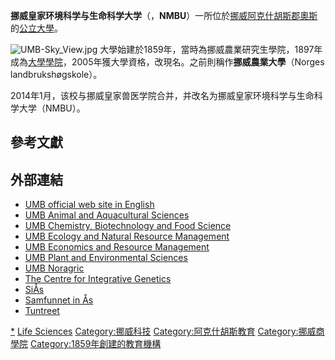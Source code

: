 {{Infobox University
|name= 挪威皇家环境科学与生命科学大学
|native_name = Norges miljø- og biovitenskapelige universitet
|image= [[File:UMB_logo.svg|180px]]
|rector = Hans Fredrik Hoen
|established= 1859
|type= [[公立大學|公立大學]]
|students= 6 095
|city= [[奧斯_(挪威)|奧斯]]
|country= [[挪威|挪威]]
|website= http://www.nmbu.no/
}}

'''挪威皇家环境科学与生命科学大学'''（{{lang-no|Norges miljø- og biovitenskapelige universitet}}，'''NMBU'''）一所位於[[挪威|挪威]][[阿克什胡斯郡|阿克什胡斯郡]][[奧斯_(挪威)|奧斯]]的[[公立大學|公立大學]]。

[[Image:UMB-Sky_View.jpg|thumb]]
大學始建於1859年，當時為挪威農業研究生學院，1897年成為[[大學學院|大學學院]]，2005年獲大學資格，改現名。之前則稱作'''挪威農業大學'''（Norges landbrukshøgskole）。

2014年1月，该校与挪威皇家兽医学院合并，并改名为挪威皇家环境科学与生命科学大学（NMBU）。

==參考文獻==
{{Reflist}}

==外部連結==
* [http://www.umb.no/?avd=30 UMB official web site in English] {{Wayback|url=http://www.umb.no/?avd=30 |date=20081219164346 }}
* [https://web.archive.org/web/20131019143558/http://www.umb.no/iha-en/ UMB Animal and Aquacultural Sciences]
* [https://web.archive.org/web/20131019143941/http://www.umb.no/ikbm-en/ UMB Chemistry, Biotechnology and Food Science]
* [https://web.archive.org/web/20131019143635/http://www.umb.no/ina-en/ UMB Ecology and Natural Resource Management]
* [https://web.archive.org/web/20131015073703/http://www.umb.no/ior-en UMB Economics and Resource Management]
* [https://web.archive.org/web/20131019143847/http://www.umb.no/ipm-en/ UMB Plant and Environmental Sciences]
* [https://web.archive.org/web/20131019143845/http://www.umb.no/noragric UMB Noragric]
* [http://www.cigene.no/ The Centre for Integrative Genetics] {{Wayback|url=http://www.cigene.no/ |date=20080405221139 }}
* [https://web.archive.org/web/20090411061907/http://www.sias.no/english/ SiÅs]
* [http://samfunnetiaas.no/ Samfunnet in Ås] {{Wayback|url=http://samfunnetiaas.no/ |date=20210302165615 }}
* [https://web.archive.org/web/20041230152748/http://tuntreet.umb.no/ Tuntreet]

{{coord|59|39|54.39|N|10|45|54.82|E|type:edu|display=title}}
{{Commons category|Ås}}
{{Norwegian_Educational_Institutions}}

{{DEFAULTSORT:Norwegian University Of Life Sciences}}
[[Category:挪威生命科學大學|*]]
[[Category:挪威大學|Life Sciences]]
[[Category:挪威科技|Category:挪威科技]]
[[Category:阿克什胡斯教育|Category:阿克什胡斯教育]]
[[Category:挪威商學院|Category:挪威商學院]]
[[Category:1859年創建的教育機構|Category:1859年創建的教育機構]]